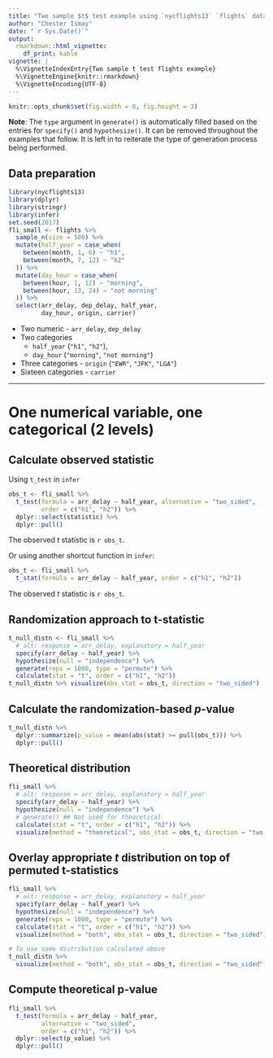 ```yaml
---
title: "Two sample $t$ test example using `nycflights13` `flights` data"
author: "Chester Ismay"
date: "`r Sys.Date()`"
output: 
  rmarkdown::html_vignette:
    df_print: kable
vignette: |
  %\VignetteIndexEntry{Two sample t test flights example}
  %\VignetteEngine{knitr::rmarkdown}
  %\VignetteEncoding{UTF-8}
---
```


```r
knitr::opts_chunk$set(fig.width = 8, fig.height = 3) 
```

**Note**: The `type` argument in `generate()` is automatically filled based on the entries for `specify()` and
`hypothesize()`. It can be removed throughout the examples that follow. It is left in to reiterate the type of generation process being performed.

## Data preparation

```r
library(nycflights13)
library(dplyr)
library(stringr)
library(infer)
set.seed(2017)
fli_small <- flights %>% 
  sample_n(size = 500) %>% 
  mutate(half_year = case_when(
    between(month, 1, 6) ~ "h1",
    between(month, 7, 12) ~ "h2"
  )) %>% 
  mutate(day_hour = case_when(
    between(hour, 1, 12) ~ "morning",
    between(hour, 13, 24) ~ "not morning"
  )) %>% 
  select(arr_delay, dep_delay, half_year, 
         day_hour, origin, carrier)
```

* Two numeric - `arr_delay`, `dep_delay`
* Two categories 
    - `half_year` (`"h1"`, `"h2"`), 
    - `day_hour` (`"morning"`, `"not morning"`)
* Three categories - `origin` (`"EWR"`, `"JFK"`, `"LGA"`)
* Sixteen categories - `carrier`

***

# One numerical variable, one categorical (2 levels)

## Calculate observed statistic 

Using `t_test` in `infer`

```r
obs_t <- fli_small %>% 
  t_test(formula = arr_delay ~ half_year, alternative = "two_sided",
         order = c("h1", "h2")) %>% 
  dplyr::select(statistic) %>% 
  dplyr::pull()
```

The observed $t$ statistic is `r obs_t`.

Or using another shortcut function in `infer`:

```r
obs_t <- fli_small %>% 
  t_stat(formula = arr_delay ~ half_year, order = c("h1", "h2"))
```

The observed $t$ statistic is `r obs_t`.

## Randomization approach to t-statistic

```r
t_null_distn <- fli_small %>%
  # alt: response = arr_delay, explanatory = half_year
  specify(arr_delay ~ half_year) %>%
  hypothesize(null = "independence") %>%
  generate(reps = 1000, type = "permute") %>%
  calculate(stat = "t", order = c("h1", "h2"))
t_null_distn %>% visualize(obs_stat = obs_t, direction = "two_sided")
```

## Calculate the randomization-based $p$-value

```r
t_null_distn %>% 
  dplyr::summarize(p_value = mean(abs(stat) >= pull(obs_t))) %>% 
  dplyr::pull()
```


## Theoretical distribution

```r
fli_small %>%
  # alt: response = arr_delay, explanatory = half_year
  specify(arr_delay ~ half_year) %>%
  hypothesize(null = "independence") %>%
  # generate() ## Not used for theoretical
  calculate(stat = "t", order = c("h1", "h2")) %>%
  visualize(method = "theoretical", obs_stat = obs_t, direction = "two_sided")
```

## Overlay appropriate $t$ distribution on top of permuted t-statistics

```r
fli_small %>%
  # alt: response = arr_delay, explanatory = half_year
  specify(arr_delay ~ half_year) %>%
  hypothesize(null = "independence") %>%
  generate(reps = 1000, type = "permute") %>%
  calculate(stat = "t", order = c("h1", "h2")) %>% 
  visualize(method = "both", obs_stat = obs_t, direction = "two_sided")
```

```r
# To use same distribution calculated above
t_null_distn %>% 
  visualize(method = "both", obs_stat = obs_t, direction = "two_sided")
```


## Compute theoretical p-value

```r
fli_small %>% 
  t_test(formula = arr_delay ~ half_year,
         alternative = "two_sided",
         order = c("h1", "h2")) %>% 
  dplyr::select(p_value) %>% 
  dplyr::pull()
```

